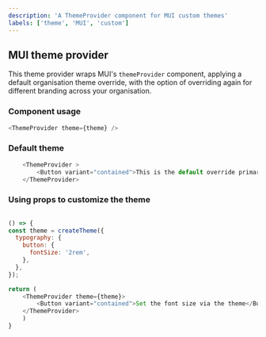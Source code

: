 ```yaml
---
description: 'A ThemeProvider component for MUI custom themes'
labels: ['theme', 'MUI', 'custom']
---
```


## MUI theme provider

This theme provider wraps MUI's `themeProvider` component, applying a default organisation theme override, with the option of overriding again for different branding across your organisation.

### Component usage
```js
<ThemeProvider theme={theme} />
```

### Default theme
```js live
    <ThemeProvider >
        <Button variant="contained">This is the default override primary color</Button>
    </ThemeProvider>
```

### Using props to customize the theme
```js live

() => {
const theme = createTheme({
  typography: {
    button: {
      fontSize: '2rem',
    },
  },
});

return (
    <ThemeProvider theme={theme}>
        <Button variant="contained">Set the font size via the theme</Button>
    </ThemeProvider>
    )
}
```
